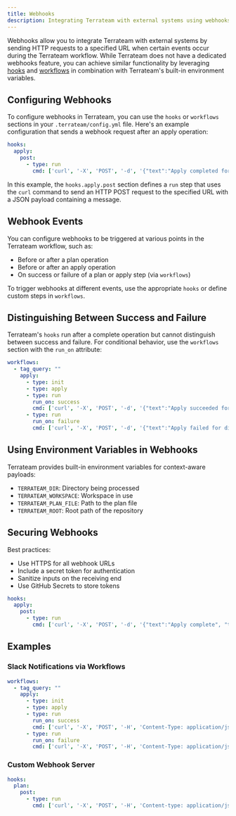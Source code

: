 ```yaml
---
title: Webhooks
description: Integrating Terrateam with external systems using webhooks
---
```


Webhooks allow you to integrate Terrateam with external systems by sending HTTP requests to a specified URL when certain events occur during the Terrateam workflow. While Terrateam does not have a dedicated webhooks feature, you can achieve similar functionality by leveraging [hooks](/configuration-reference/hooks) and [workflows](/configuration-reference/workflows) in combination with Terrateam's built-in environment variables.

## Configuring Webhooks

To configure webhooks in Terrateam, you can use the `hooks` or `workflows` sections in your `.terrateam/config.yml` file. Here's an example configuration that sends a webhook request after an apply operation:

```yaml
hooks:
  apply:
    post:
      - type: run
        cmd: ['curl', '-X', 'POST', '-d', '{"text":"Apply completed for directory: $TERRATEAM_DIR"}', 'https://example.com/webhook']
```

In this example, the `hooks.apply.post` section defines a `run` step that uses the `curl` command to send an HTTP POST request to the specified URL with a JSON payload containing a message.

## Webhook Events

You can configure webhooks to be triggered at various points in the Terrateam workflow, such as:

- Before or after a plan operation
- Before or after an apply operation
- On success or failure of a plan or apply step (via `workflows`)

To trigger webhooks at different events, use the appropriate `hooks` or define custom steps in `workflows`.

## Distinguishing Between Success and Failure

Terrateam's `hooks` run after a complete operation but cannot distinguish between success and failure. For conditional behavior, use the `workflows` section with the `run_on` attribute:

```yaml
workflows:
  - tag_query: ""
    apply:
      - type: init
      - type: apply
      - type: run
        run_on: success
        cmd: ['curl', '-X', 'POST', '-d', '{"text":"Apply succeeded for directory: $TERRATEAM_DIR"}', 'https://example.com/webhook']
      - type: run
        run_on: failure
        cmd: ['curl', '-X', 'POST', '-d', '{"text":"Apply failed for directory: $TERRATEAM_DIR"}', 'https://example.com/webhook']
```

## Using Environment Variables in Webhooks

Terrateam provides built-in environment variables for context-aware payloads:

- `TERRATEAM_DIR`: Directory being processed
- `TERRATEAM_WORKSPACE`: Workspace in use
- `TERRATEAM_PLAN_FILE`: Path to the plan file
- `TERRATEAM_ROOT`: Root path of the repository

## Securing Webhooks

Best practices:

- Use HTTPS for all webhook URLs
- Include a secret token for authentication
- Sanitize inputs on the receiving end
- Use GitHub Secrets to store tokens

```yaml
hooks:
  apply:
    post:
      - type: run
        cmd: ['curl', '-X', 'POST', '-d', '{"text":"Apply complete", "token":"$WEBHOOK_SECRET_TOKEN"}', 'https://example.com/webhook']
```

## Examples

### Slack Notifications via Workflows

```yaml
workflows:
  - tag_query: ""
    apply:
      - type: init
      - type: apply
      - type: run
        run_on: success
        cmd: ['curl', '-X', 'POST', '-H', 'Content-Type: application/json', '--data', '{"text":"Apply succeeded for $TERRATEAM_DIR"}', '$SLACK_WEBHOOK_URL']
      - type: run
        run_on: failure
        cmd: ['curl', '-X', 'POST', '-H', 'Content-Type: application/json', '--data', '{"text":"Apply failed for $TERRATEAM_DIR"}', '$SLACK_WEBHOOK_URL']
```

### Custom Webhook Server

```yaml
hooks:
  plan:
    post:
      - type: run
        cmd: ['curl', '-X', 'POST', '-H', 'Content-type: application/json', '--data', '{"event":"plan_completed", "directory":"$TERRATEAM_DIR", "workspace":"$TERRATEAM_WORKSPACE", "plan_file":"$TERRATEAM_PLAN_FILE"}', 'https://hooks.example.com/terrateam-webhook']
